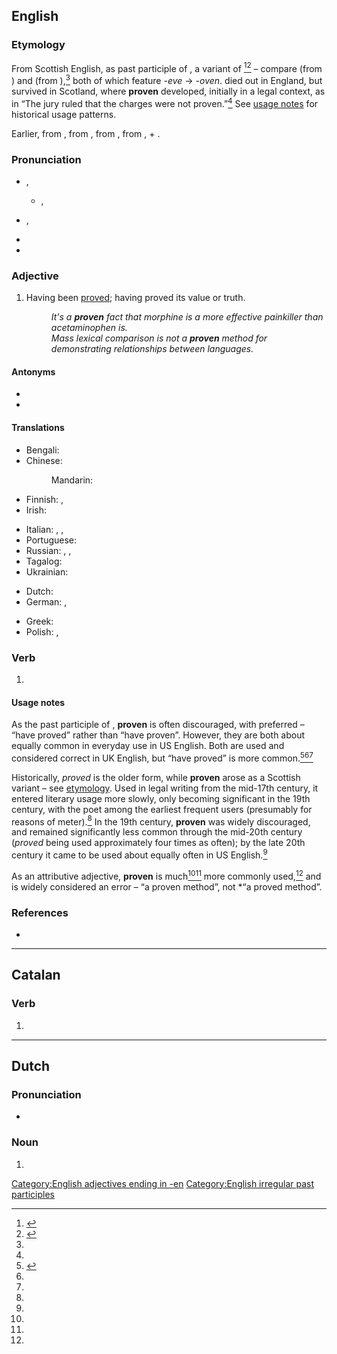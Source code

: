 {{also|provén|prøven}}
==English==

===Etymology===
From Scottish English, as past participle of {{m|en|preve}}, a {{inh|en|enm|-}} variant of {{m|en|prove}}<ref name="ahd">{{R:American Heritage 2000|prove}}</ref><ref name="mw">{{R:Merriam Webster Online|prove}}</ref> – compare {{m|en|woven}} (from {{m|en|weave}}) and {{m|en|cloven}} (from {{m|en|cleave}}),<ref name="ahd" /> both of which feature ''-eve'' → ''-oven''. {{m|en||Preve}} died out in England, but survived in Scotland, where '''proven''' developed, initially in a legal context, as in “The jury ruled that the charges were not proven.”<ref name="ahd" /> See [[#Usage notes|usage notes]] for historical usage patterns.

Earlier, from {{der|en|LL.|probō||test, try, examine, approve, show to be good or fit, prove|pos=verb}}, from {{der|en|la|probus||good, worthy, excellent}}, from {{der|en|ine-pro|*pro-bʰuH-s||being in front, prominent}}, from {{m|ine-pro|*pro-}}, {{m|ine-pro|*per-||toward}} + {{m|ine-pro|*bʰuH-||to be}}.

===Pronunciation===
* {{a|UK}} {{enPR|pro͞oʹvən|prōʹvən}}, {{IPA|en|/ˈpɹuːvən/|/ˈpɹəʊvən/}}
** {{a|Scotland}} {{enPR|prōʹvən}}, {{IPA|en|/ˈpɹoːvən/}}
* {{a|US}} {{enPR|pro͞oʹvən}}, {{IPA|en|/ˈpɹuvən/}}
* {{rhymes|en|uːvən|əʊvən}}
* {{hyphenation|en|prov|en}}

===Adjective===
{{en-adj}}

# Having been [[prove]]d; having proved its value or truth.
#: ''It's a '''proven''' fact that morphine is a more effective painkiller than acetaminophen is.''
#: ''Mass lexical comparison is not a '''proven''' method for demonstrating relationships between languages.''

====Antonyms====
* {{l|en|unproven}}
* {{l|en|disproven}}

====Translations====
{{trans-top|having been proved}}
* Bengali: {{t|bn|প্রমাণিত}}
* Chinese:
*: Mandarin: {{t-needed|cmn}}
* Finnish: {{t+|fi|todennettu}}, {{t+|fi|todistettu}}
* Irish: {{t|ga|dearfa}}
{{trans-mid}}
* Italian: {{t+|it|provato}}, {{t+|it|dimostrato}}, {{t+|it|comprovato}}
* Portuguese: {{t+|pt|provado|m}}
* Russian: {{t+|ru|дока́занный}}, {{t+|ru|испы́танный}}, {{t+|ru|подтверждённый}}
* Tagalog: {{t|tl|diyama}}
* Ukrainian: {{t|uk|доведений}}
{{trans-bottom}}

{{checktrans-top}}
* Dutch: {{t+check|nl|bewezen}}
* German: {{t+check|de|bewiesen}}, {{t+check|de|nachgewiesen}}
{{trans-mid}}
* Greek: {{t+check|el|αποδεδειγμένος}}
* Polish: {{t-check|pl|dowiedziony|m}}, {{t-check|pl|sprawdzony|m}}
{{trans-bottom}}

===Verb===
{{head|en|verb form}}

# {{lb|en|proscribed}} {{past participle of|en|prove|nocat=1}}

====Usage notes====
As the past participle of {{m|en|prove}}, '''proven''' is often discouraged, with {{m|en|proved}} preferred – “have proved” rather than “have proven”. However, they are both about equally common in everyday use in US English. Both are used and considered correct in UK English, but “have proved” is more common.<ref name=oed>{{R:Lexico|prove}}</ref><ref name="ahd"/><ref name="mw"/>

Historically, ''proved'' is the older form, while '''proven''' arose as a Scottish variant – see [[#Etymology|etymology]]. Used in legal writing from the mid-17th century, it entered literary usage more slowly, only becoming significant in the 19th century, with the poet {{w|Alfred, Lord Tennyson}} among the earliest frequent users (presumably for reasons of meter).<ref name="mw"/> In the 19th century, '''proven''' was widely discouraged, and remained significantly less common through the mid-20th century (''proved'' being used approximately four times as often); by the late 20th century it came to be used about equally often in US English.<ref name="mw"/>

As an attributive adjective, '''proven''' is much<ref name="mw"/><ref name=oed/> more commonly used,<ref name="ahd"/> and {{m|en|proved}} is widely considered an error – “a proven method”, not *“a proved method”.

===References===
<references/>
* {{R:Brians 2008|proved|proved/proven}}

[[Category:English adjectives ending in -en]]
[[Category:English irregular past participles]]

----

==Catalan==

===Verb===
{{head|ca|verb form}}

# {{ca-verb form of|p=3|n=pl|t=pres|m=ind|provar}}

----

==Dutch==

===Pronunciation===
* {{audio|nl|Nl-proven.ogg|Audio}}

===Noun===
{{head|nl|noun form}}

# {{nl-noun form of|pl|prove}}
